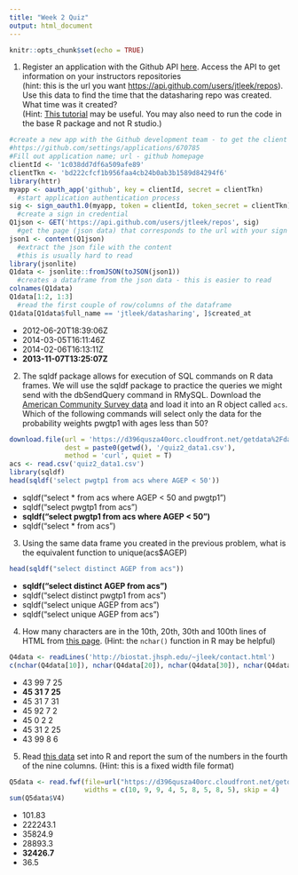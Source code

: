 ```yaml
---
title: "Week 2 Quiz"
output: html_document
---
```


```r
knitr::opts_chunk$set(echo = TRUE)
```

1. Register an application with the Github API [here](https://github.com/settings/applications). Access the API to get information on your instructors repositories  
  (hint: this is the url you want <https://api.github.com/users/jtleek/repos>).  
  Use this data to find the time that the datasharing repo was created. What time was it created?  
  (Hint: [This tutorial](https://github.com/hadley/httr/blob/master/demo/oauth2-github.r) may be useful. You may also need to run the code in the base R package and not R studio.)

```r
#create a new app with the Github development team - to get the client Id and token
#https://github.com/settings/applications/670785
#Fill out application name; url - github homepage
clientId <- '1c038dd7df6a509afe89'
clientTkn <- 'bd222cfcf1b956faa4cb24b0ab3b1589d84294f6'
library(httr)
myapp <- oauth_app('github', key = clientId, secret = clientTkn)
  #start application authentication process
sig <- sign_oauth1.0(myapp, token = clientId, token_secret = clientTkn)
  #create a sign in credential
Q1json <- GET('https://api.github.com/users/jtleek/repos', sig)
  #get the page (json data) that corresponds to the url with your sign in credentials
json1 <- content(Q1json) 
  #extract the json file with the content
  #this is usually hard to read
library(jsonlite)
Q1data <- jsonlite::fromJSON(toJSON(json1)) 
  #creates a dataframe from the json data - this is easier to read
colnames(Q1data)
Q1data[1:2, 1:3]
  #read the first couple of row/columns of the dataframe
Q1data[Q1data$full_name == 'jtleek/datasharing', ]$created_at
```

 - 2012-06-20T18:39:06Z
 - 2014-03-05T16:11:46Z
 - 2014-02-06T16:13:11Z
 - **2013-11-07T13:25:07Z**

2. The sqldf package allows for execution of SQL commands on R data frames. We will use the sqldf package to practice the queries we might send with the dbSendQuery command in RMySQL. Download the [American Community Survey data](https://d396qusza40orc.cloudfront.net/getdata%2Fdata%2Fss06pid.csv) and load it into an R object called `acs`. Which of the following commands will select only the data for the probability weights pwgtp1 with ages less than 50?
```r
download.file(url = 'https://d396qusza40orc.cloudfront.net/getdata%2Fdata%2Fss06pid.csv',
              dest = paste0(getwd(), '/quiz2_data1.csv'),
              method = 'curl', quiet = T)
acs <- read.csv('quiz2_data1.csv')
library(sqldf)
head(sqldf('select pwgtp1 from acs where AGEP < 50'))
```
 - sqldf("select * from acs where AGEP < 50 and pwgtp1")
 - sqldf("select pwgtp1 from acs")
 - **sqldf("select pwgtp1 from acs where AGEP < 50")**
 - sqldf("select * from acs")

3. Using the same data frame you created in the previous problem, what is the equivalent function to unique(acs$AGEP)
```r
head(sqldf("select distinct AGEP from acs"))
```
 - **sqldf("select distinct AGEP from acs")**
 - sqldf("select distinct pwgtp1 from acs")
 - sqldf("select unique AGEP from acs")
 - sqldf("select unique AGEP from acs")


4. How many characters are in the 10th, 20th, 30th and 100th lines of HTML from [this page](http://biostat.jhsph.edu/~jleek/contact.html). (Hint: the `nchar()` function in R may be helpful)
```r
Q4data <- readLines('http://biostat.jhsph.edu/~jleek/contact.html')
c(nchar(Q4data[10]), nchar(Q4data[20]), nchar(Q4data[30]), nchar(Q4data[100]))
```
 - 43 99 7 25
 - **45 31 7 25**
 - 45 31 7 31
 - 45 92 7 2
 - 45 0 2 2
 - 45 31 2 25
 - 43 99 8 6

5. Read [this data](https://d396qusza40orc.cloudfront.net/getdata%2Fwksst8110.for) set into R and report the sum of the numbers in the fourth of the nine columns. (Hint: this is a fixed width file format)
```r
Q5data <- read.fwf(file=url("https://d396qusza40orc.cloudfront.net/getdata%2Fwksst8110.for"), 
                   widths = c(10, 9, 9, 4, 5, 8, 5, 8, 5), skip = 4)
sum(Q5data$V4)
```
 - 101.83
 - 222243.1
 - 35824.9
 - 28893.3
 - **32426.7**
 - 36.5